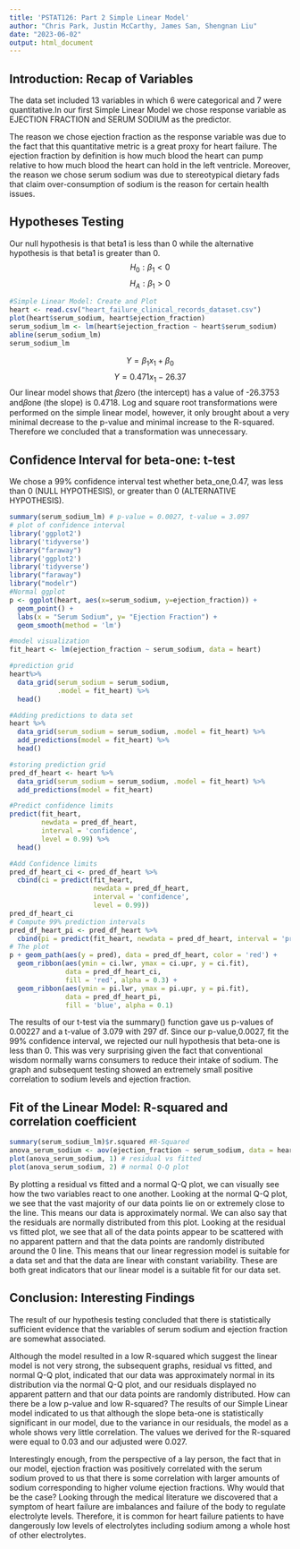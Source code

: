 ---
title: 'PSTAT126: Part 2 Simple Linear Model'
author: "Chris Park, Justin McCarthy, James San, Shengnan Liu"
date: "2023-06-02"
output: html_document
---

## Introduction: Recap of Variables
The data set included 13 variables in which 6 were categorical and 7 were quantitative.In our first Simple Linear Model we chose response variable as EJECTION FRACTION and SERUM SODIUM as the predictor.

The reason we chose ejection fraction as the response variable was due to the fact that this quantitative metric is a great proxy for heart failure. The ejection fraction by definition is how much blood the heart can pump relative to how much blood the heart can hold in the left ventricle.
Moreover, the reason we chose serum sodium was due to stereotypical dietary fads that claim over-consumption of sodium is the reason for certain health issues.

## Hypotheses Testing
Our null hypothesis is that beta1 is less than 0 while the alternative hypothesis is that beta1 is greater than 0.
$$H_0 :\beta_1 < 0 $$
$$H_A:\beta_1 > 0 $$
```{r fig.cap = "Simple Linear Model: plot"}
#Simple Linear Model: Create and Plot
heart <- read.csv("heart_failure_clinical_records_dataset.csv")
plot(heart$serum_sodium, heart$ejection_fraction)
serum_sodium_lm <- lm(heart$ejection_fraction ~ heart$serum_sodium)
abline(serum_sodium_lm)
serum_sodium_lm
```
$$Y = \beta_1x_1 + \beta_0$$
$$Y = 0.471x_1 - 26.37$$
Our linear model shows that 𝛽zero (the intercept) has a value of -26.3753 and𝛽one (the slope) is 0.4718.
Log and square root transformations were performed on the simple linear model, however, it only brought about a very minimal decrease to the p-value and minimal increase to the R-squared. Therefore we concluded that a transformation was unnecessary.

## Confidence Interval for beta-one: t-test
We chose a 99% confidence interval test whether beta_one,0.47, was less than 0 (NULL HYPOTHESIS), or greater than 0 (ALTERNATIVE HYPOTHESIS).
```{r fig.cap = "confidence interval"}
summary(serum_sodium_lm) # p-value = 0.0027, t-value = 3.097
# plot of confidence interval
library('ggplot2')
library('tidyverse')
library("faraway")
library('ggplot2')
library('tidyverse')
library("faraway")
library("modelr")
#Normal ggplot
p <- ggplot(heart, aes(x=serum_sodium, y=ejection_fraction)) +
  geom_point() +
  labs(x = "Serum Sodium", y= "Ejection Fraction") +
  geom_smooth(method = 'lm')

#model visualization
fit_heart <- lm(ejection_fraction ~ serum_sodium, data = heart)

#prediction grid
heart%>%
  data_grid(serum_sodium = serum_sodium,
            .model = fit_heart) %>%
  head()

#Adding predictions to data set
heart %>%
  data_grid(serum_sodium = serum_sodium, .model = fit_heart) %>%
  add_predictions(model = fit_heart) %>%
  head()

#storing prediction grid
pred_df_heart <- heart %>%
  data_grid(serum_sodium = serum_sodium, .model = fit_heart) %>%
  add_predictions(model = fit_heart)

#Predict confidence limits
predict(fit_heart,
        newdata = pred_df_heart,
        interval = 'confidence',
        level = 0.99) %>%
  head()

#Add Confidence limits
pred_df_heart_ci <- pred_df_heart %>%
  cbind(ci = predict(fit_heart,
                     newdata = pred_df_heart,
                     interval = 'confidence',
                     level = 0.99))
pred_df_heart_ci
# Compute 99% prediction intervals
pred_df_heart_pi <- pred_df_heart %>%
  cbind(pi = predict(fit_heart, newdata = pred_df_heart, interval = 'prediction', level = 0.99))
# The plot
p + geom_path(aes(y = pred), data = pred_df_heart, color = 'red') +
  geom_ribbon(aes(ymin = ci.lwr, ymax = ci.upr, y = ci.fit),
              data = pred_df_heart_ci,
              fill = 'red', alpha = 0.3) +
  geom_ribbon(aes(ymin = pi.lwr, ymax = pi.upr, y = pi.fit),
              data = pred_df_heart_pi,
              fill = 'blue', alpha = 0.1)
```
The results of our t-test via the summary() function gave us p-values of 0.00227 and a t-value of 3.079 with 297 df.
Since our p-value,0.0027, fit the 99% confidence interval, we rejected our null hypothesis that beta-one is less than 0. This was very surprising given the fact that conventional wisdom normally warns consumers to reduce their intake of sodium. The graph and subsequent testing showed an extremely small positive correlation to sodium levels and ejection fraction.

## Fit of the Linear Model: R-squared and correlation coefficient
```{r fig.cap = '2.3 assumptions for linear regression'}
summary(serum_sodium_lm)$r.squared #R-Squared
anova_serum_sodium <- aov(ejection_fraction ~ serum_sodium, data = heart)
plot(anova_serum_sodium, 1) # residual vs fitted
plot(anova_serum_sodium, 2) # normal Q-Q plot
```
By plotting a residual vs fitted and a normal Q-Q plot, we can visually see how the two variables react to one another. Looking at the normal Q-Q plot, we see that the vast majority of our data points lie on or extremely close to the line. This means our data is approximately normal. We can also say that the residuals are normally distributed from this plot. Looking at the residual vs fitted plot, we see that all of the data points appear to be scattered with no apparent pattern and that the data points are randomly distributed around the 0 line. This means that our linear regression model is suitable for a data set and that the data are linear with constant variability. These are both great indicators that our linear model is a suitable fit for our data set.

## Conclusion: Interesting Findings
The result of our hypothesis testing concluded that there is statistically sufficient evidence that the variables of serum sodium and ejection fraction are somewhat associated.

Although the model resulted in a low R-squared which suggest the linear model is not very strong, the subsequent graphs, residual vs fitted, and normal Q-Q plot, indicated that our data was approximately normal in its distribution via the normal Q-Q plot, and our residuals displayed no apparent pattern and that our data points are randomly distributed. How can there be a low p-value and low R-squared? The results of our Simple Linear model indicated to us that although the slope beta-one is statistically significant in our model, due to the variance in our residuals, the model as a whole shows very little correlation. The values we derived for the R-squared were equal to 0.03 and our adjusted were 0.027.

Interestingly enough, from the perspective of a lay person, the fact that in our model, ejection fraction was positively correlated with the serum sodium proved to us that there is some correlation with larger amounts of sodium corresponding to higher volume ejection fractions. Why would that be the case? Looking through the medical literature we discovered that a symptom of heart failure are imbalances and failure of the body to regulate electrolyte levels. Therefore, it is common for heart failure patients to have dangerously low levels of electrolytes including sodium among a whole host of other electrolytes.
